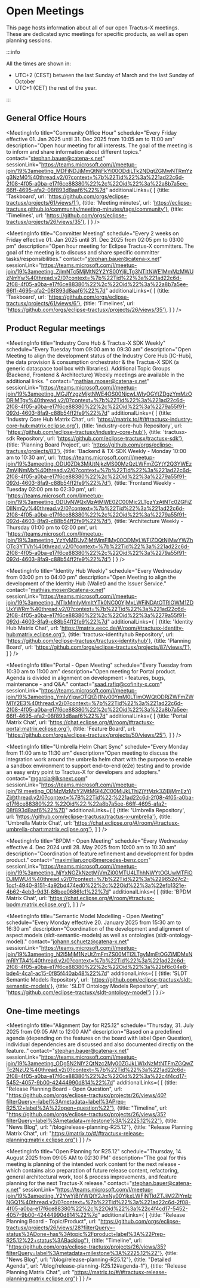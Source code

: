 
# Open Meetings

This page hosts information about all of our open Tractus-X meetings.
These are dedicated sync meetings for specific products, as well as open planning sessions.

:::info

All the times are shown in:
- UTC+2 (CEST) between the last Sunday of March and the last Sunday of October
- UTC+1 (CET) the rest of the year.

:::

## General Office Hours

<MeetingInfo title="Community Office Hour"
             schedule="Every Friday effective 01. Jan 2025 until 31. Dec 2025 from 10:05 am to 11:00 am"
             description="Open hour meeting for all interests. The goal of the meeting is to inform and share information about different topics."
             contact="stephan.bauer@catena-x.net"
             sessionLink="https://teams.microsoft.com/l/meetup-join/19%3ameeting_MDFiNDJjMmQtNjFkYi00ODdjLTk2NDgtZGMwNTRmYzg3NzM0%40thread.v2/0?context=%7b%22Tid%22%3a%221ad22c6d-2f08-4f05-a0ba-e17f6ce88380%22%2c%22Oid%22%3a%22a8b7a5ee-66ff-4695-afa2-08f893d8aaf6%22%7d"
             additionalLinks={
                [
                    {title: 'Taskboard', url: 'https://github.com/orgs/eclipse-tractusx/projects/61/views/1'},
                    {title: 'Meeting minutes', url: 'https://eclipse-tractusx.github.io/community/meeting-minutes/tags/community'},
                    {title: 'Timelines', url: 'https://github.com/orgs/eclipse-tractusx/projects/26/views/35'},
                ]
             }
/>

<MeetingInfo title="NewJoiner - Office Hour"
             schedule="No dedicated schedule - session needs to be requested"
             description="Are you new to Eclipse Tractus-X and looking for your first insights? Join our New Joiner Session to learn the essentials about the project, how to get started, and how you can contribute. This session is designed to help new members understand the key aspects of Eclipse Tractus-X. If you’re interested in joining, please contact Stephan Bauer."
             contact="stephan.bauer@catena-x.net"
             sessionLink="https://teams.microsoft.com/l/meetup-join/19%3ameeting_ZjAzYzVjZGEtZjEwNC00NDI5LWEwODEtN2RhNmI0NDEzNTI2%40thread.v2/0?context=%7b%22Tid%22%3a%221ad22c6d-2f08-4f05-a0ba-e17f6ce88380%22%2c%22Oid%22%3a%22a8b7a5ee-66ff-4695-afa2-08f893d8aaf6%22%7d"
/>

<MeetingInfo title="Committer Meeting"
             schedule="Every 2 weeks on Friday effective 01. Jan 2025 until 31. Dec 2025 from 02:05 pm to 03:00 pm"
             description="Open hour meeting for Eclipse Tractus-X committers. The goal of the meeting is to discuss and share specific committer tasks/responsibilities."
             contact="stephan.bauer@catena-x.net"
             sessionLink="https://teams.microsoft.com/l/meetup-join/19%3ameeting_ZjlmNTc5MjMtN2Y2YS00YjliLTg3NTItNWE1MmMzMWUzNmYw%40thread.v2/0?context=%7b%22Tid%22%3a%221ad22c6d-2f08-4f05-a0ba-e17f6ce88380%22%2c%22Oid%22%3a%22a8b7a5ee-66ff-4695-afa2-08f893d8aaf6%22%7d"
             additionalLinks={
                [
                    {title: 'Taskboard', url: 'https://github.com/orgs/eclipse-tractusx/projects/61/views/6'},
                    {title: 'Timelines', url: 'https://github.com/orgs/eclipse-tractusx/projects/26/views/35'},
                ]
             }
/>

## Product Regular meetings

<MeetingInfo title="Industry Core Hub & Tractus-X SDK Weekly"
             schedule="Every Tuesday from 09:00 am to 09:30 am"
             description="Open Meeting to align the development status of the Industry Core Hub [IC-Hub], the data provision & consumption orchestrator & the Tractus-X SDK (a generic dataspace tool box with libraries). Additional Topic Groups (Backend, Frontend & Architecture) Weekly meetings are available in the additional links. "
             contact="mathias.moser@catena-x.net"
             sessionLink="https://teams.microsoft.com/l/meetup-join/19%3ameeting_MGJlYzgzMjktNWE4OS00NjcwLWIyOGYtZDgzYmMzODRiMTgy%40thread.v2/0?context=%7b%22Tid%22%3a%221ad22c6d-2f08-4f05-a0ba-e17f6ce88380%22%2c%22Oid%22%3a%2279a55f91-092d-4603-8fa9-c88b54ff2fe9%22%7d"
             additionalLinks={
                [
                    {title: 'Industry Core Hub Matrix Chat', url: 'https://matrix.to/#/#tractusx-industry-core-hub:matrix.eclipse.org'},
                    {title: 'industry-core-hub Repository', url: 'https://github.com/eclipse-tractusx/industry-core-hub'},
                    {title: 'tractusx-sdk Repository', url: 'https://github.com/eclipse-tractusx/tractusx-sdk'},
                    {title: 'Planning Board Project', url: 'https://github.com/orgs/eclipse-tractusx/projects/83'},
                    {title: 'Backend & TX-SDK Weekly - Monday 10:00 am to 10:30 am', url: 'https://teams.microsoft.com/l/meetup-join/19%3ameeting_ODU0ZDk3MjUtNjkzMS00MzQzLWFmZGYtY2Q3YWEzZmVjNmMx%40thread.v2/0?context=%7b%22Tid%22%3a%221ad22c6d-2f08-4f05-a0ba-e17f6ce88380%22%2c%22Oid%22%3a%2279a55f91-092d-4603-8fa9-c88b54ff2fe9%22%7d'},
                    {title: 'Frontend Weekly - Tuesday 02:00 pm to 02:30 pm', url: 'https://teams.microsoft.com/l/meetup-join/19%3ameeting_ODUyNWQxMzAtMWE0ZC00Mjc2LTgzYzAtNTc0ZGFiZDllNmQy%40thread.v2/0?context=%7b%22Tid%22%3a%221ad22c6d-2f08-4f05-a0ba-e17f6ce88380%22%2c%22Oid%22%3a%2279a55f91-092d-4603-8fa9-c88b54ff2fe9%22%7d'},
                    {title: 'Architecture Weekly - Thursday 01:00 pm to 02:00 pm', url: 'https://teams.microsoft.com/l/meetup-join/19%3ameeting_YzYyMDUyZjMtMmFlMy00ODMyLWFlZDQtNjMwYWZhOTc3YTVh%40thread.v2/0?context=%7b%22Tid%22%3a%221ad22c6d-2f08-4f05-a0ba-e17f6ce88380%22%2c%22Oid%22%3a%2279a55f91-092d-4603-8fa9-c88b54ff2fe9%22%7d'}
                ]
             }
/>

<MeetingInfo title="EDC Weekly | Extended"
             schedule="Every Tuesday from 10:30 am to 11:00 am"
             description="Open house meeting to support with anything EDC related. You have questions about EDC, problems running/ configuring EDC in your environment or want to know what´s next in EDC and when to expect? This is the place to ask all these questions."
             contact="lars.blaumeiser@cofinity-x.com"
             sessionLink="https://eclipse.zoom.us/j/85945828202?pwd=YODkCen20BOQV9WNJEeNFM8zaOlxo9.1"
/>

<MeetingInfo title="Identity Hub Weekly"
             schedule="Every Wednesday from 03:00 pm to 04:00 pm"
             description="Open Meeting to align the development of the Identity Hub (Wallet) and the Issuer Service."
             contact="mathias.moser@catena-x.net"
             sessionLink="https://teams.microsoft.com/l/meetup-join/19%3ameeting_NTIxMmIyMmItYTk0NC00YjMxLWFiNDAtOTRlOWM1ZDUxYWRm%40thread.v2/0?context=%7b%22Tid%22%3a%221ad22c6d-2f08-4f05-a0ba-e17f6ce88380%22%2c%22Oid%22%3a%2279a55f91-092d-4603-8fa9-c88b54ff2fe9%22%7d"
             additionalLinks={
                [
                    {title: 'Identity Hub Matrix Chat', url: 'https://matrix.eecc.de/#/room/#tractusx-identity-hub:matrix.eclipse.org'},
                    {title: 'tractusx-identityhub Repository', url: 'https://github.com/eclipse-tractusx/tractusx-identityhub'},
                    {title: 'Planning Board', url: 'https://github.com/orgs/eclipse-tractusx/projects/87/views/1'},
                ]
             }
/>

<MeetingInfo title="Portal - Open Meeting"
             schedule="Every Tuesday from 10:30 am to 11:00 am"
             description="Open meeting for Portal product. Agenda is divided in alignment on development - features, bugs, maintenance - and Q&A."
             contact="saad.rafiq@cofinity-x.com"
             sessionLink="https://teams.microsoft.com/l/meetup-join/19%3ameeting_YmIyYjgwOTQtZjI1Ny00YmM0LTlmOWQtODRjZWFmZWM1Y2E3%40thread.v2/0?context=%7b%22Tid%22%3a%221ad22c6d-2f08-4f05-a0ba-e17f6ce88380%22%2c%22Oid%22%3a%22a8b7a5ee-66ff-4695-afa2-08f893d8aaf6%22%7d"
             additionalLinks={
                [
                    {title: 'Portal Matrix Chat', url: 'https://chat.eclipse.org/#/room/#tractusx-portal:matrix.eclipse.org'},
                    {title: 'Feature Board', url: 'https://github.com/orgs/eclipse-tractusx/projects/50/views/25'},
                ]
             }
/>

<MeetingInfo title="Umbrella Helm Chart Sync"
             schedule="Every Monday from 11:00 am to 11:30 am"
             description="Open meeting to discuss the integration work around the umbrella helm chart with the purpose to enable a sandbox environment to support end-to-end (e2e) testing and to provide an easy entry point to Tractus-X for developers and adopters."
             contact="mgarcia@lksnext.com"
             sessionLink="https://teams.microsoft.com/l/meetup-join/19:meeting_ODMzMzMxY2MtMGI4ZC00MjJkLThjZjYtMzk3ZjBjMmEzYjZj@thread.v2/0?context=%7B%22Tid%22:%221ad22c6d-2f08-4f05-a0ba-e17f6ce88380%22,%22Oid%22:%22a8b7a5ee-66ff-4695-afa2-08f893d8aaf6%22%7D"
             additionalLinks={
                [
                    {title: 'Umbrella Repository', url: 'https://github.com/eclipse-tractusx/tractus-x-umbrella'},
                    {title: 'Umbrella Matrix Chat', url: 'https://chat.eclipse.org/#/room/#tractusx-umbrella-chart:matrix.eclipse.org'},
                ]
             }
/>

<MeetingInfo title="BPDM - Open Meeting"
             schedule="Every Wednesday effective 4. Dec 2024 until 28. May 2025 from 10:00 am to 10:30 am"
             description="Coordination of feature refinement and development for bpdm product."
             contact="maximilian.ong@mercedes-benz.com"
             sessionLink="https://teams.microsoft.com/l/meetup-join/19%3ameeting_NjYxNGZkNzctMjVmZi00MTU4LThhNWYtOGUwMTFiODJlMWU4%40thread.v2/0?context=%7b%22Tid%22%3a%229652d7c2-1ccf-4940-8151-4a92bd474ed0%22%2c%22Oid%22%3a%22efb1321e-4b62-4eb3-9d3f-88bee0686fc1%22%7d"
             additionalLinks={
                [
                    {title: 'BPDM Matrix Chat', url: 'https://chat.eclipse.org/#/room/#tractusx-bpdm:matrix.eclipse.org'},
                ]
             }
/>

<MeetingInfo title="Semantic Model Modelling - Open Meeting"
             schedule="Every Monday effective 20. January 2025 from 15:30 am to 16:30 am"
             description="Coordination of the development and alignment of aspect models (sldt-semantic-models) as well as ontologies (sldt-ontology-model)."
             contact="johann.schuetz@catena-x.net"
             sessionLink="https://teams.microsoft.com/l/meetup-join/19%3ameeting_N2I5MjM1NzUtZmFmZS00MTI2LTgyMmEtOGZiMDMxNmRlYTA4%40thread.v2/0?context=%7b%22Tid%22%3a%221ad22c6d-2f08-4f05-a0ba-e17f6ce88380%22%2c%22Oid%22%3a%22bf6c04e8-bde4-4ca1-ac15-0f85f440ab48%22%7d"
             additionalLinks={
                [
                    {title: 'SLDT Semantic Models Repository', url: 'https://github.com/eclipse-tractusx/sldt-semantic-models'},
                    {title: 'SLDT Ontology Models Repository', url: 'https://github.com/eclipse-tractusx/sldt-ontology-model'}
                ]
             }
/>

## One-time meetings

<MeetingInfo title="Alignment Day for R25.12"
             schedule="Thursday, 31. July 2025 from 09:05 AM to 12:00 AM"
             description="Based on a predefined agenda (depending on the features on the board with label Open Question), individual dependencies are discussed and also documented directly on the feature.."
             contact="stephan.bauer@catena-x.net"
             sessionLink="https://teams.microsoft.com/l/meetup-join/19%3ameeting_ODg5N2NlY2QtNzc2My00ZGJkLWIxNzMtNTFmZGQwZTc2NzU2%40thread.v2/0?context=%7b%22Tid%22%3a%221ad22c6d-2f08-4f05-a0ba-e17f6ce88380%22%2c%22Oid%22%3a%22c4f4cd17-5452-4057-9b00-42444990d814%22%7d"
             additionalLinks={
                 [
                     {title: "Release Planning Board - Open Question", url: "https://github.com/orgs/eclipse-tractusx/projects/26/views/40?filterQuery=-label%3Ametadata+label%3APrep-R25.12+label%3A%22open+question%22"},
                     {title: "Timeline", url: "https://github.com/orgs/eclipse-tractusx/projects/26/views/35?filterQuery=label%3Ametadata+milestone%3A%2225.12%22"},
                     {title: "News Blog", url: "/blog/release-planning-R25.12"},
                     {title: "Release Planning Matrix Chat", url: "https://matrix.to/#/#tractusx-release-planning:matrix.eclipse.org"}
                 ]
             }
/>

<MeetingInfo title="Open Planning for R25.12"
             schedule="Thursday, 14. August 2025 from 09:05 AM to 02:30 PM"
             description="The goal for this meeting is planning of the intended work content for the next release - which contains also preparation of future release content, refactoring, general architectural work, tool & process improvements, and feature planning for the next Tractus-X release."
             contact="stephan.bauer@catena-x.net"
             sessionLink="https://teams.microsoft.com/l/meetup-join/19%3ameeting_Y2YwYjBlYWQtY2JmNy00YjkxLWFjNTktZTJiM2ZlYmIzNGQ1%40thread.v2/0?context=%7b%22Tid%22%3a%221ad22c6d-2f08-4f05-a0ba-e17f6ce88380%22%2c%22Oid%22%3a%22c4f4cd17-5452-4057-9b00-42444990d814%22%7d"
             additionalLinks={
                 [
                     {title: "Release Planning Board - Topic/Product", url: "https://github.com/orgs/eclipse-tractusx/projects/26/views/28?filterQuery=-status%3ADone+has%3Atopic%2Fproduct+label%3A%22Prep-R25.12%22+status%3ABacklog"},
                     {title: "Timeline", url: "https://github.com/orgs/eclipse-tractusx/projects/26/views/35?filterQuery=label%3Ametadata+milestone%3A%2225.12%22"},
                     {title: "News Blog", url: "/blog/release-planning-R25.12"},
                     {title: "Detailed Agenda", url: "/blog/release-planning-R25.12#agenda-1"},
                     {title: "Release Planning Matrix Chat", url: "https://matrix.to/#/#tractusx-release-planning:matrix.eclipse.org"}
                 ]
             }
/>
